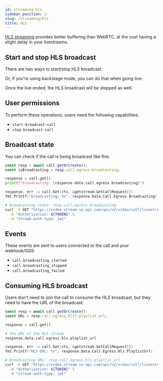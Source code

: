 ```yaml
---
id: streaming_hls
sidebar_position: 2
slug: /streaming/hls
title: HLS
---
```



[HLS streaming](https://en.wikipedia.org/wiki/HTTP_Live_Streaming) provides better buffering than WebRTC, at the cost having a slight delay in your livestreams.

## Start and stop HLS broadcast

There are two ways to start/stop HLS broadcast:

<Broadcast />

Or, if you're using backstage mode, you can do that when going live:

<GoLive />

Once the live ended, the HLS broadcast will be stopped as well.

## User permissions

To perform these operations, users need the following capabilities:

- `start-broadcast-call`
- `stop-broadcast-call`

## Broadcast state

You can check if the call is being broadcast like this:

<Tabs groupId="examples">
<TabItem value="js" label="JavaScript">

```js
const resp = await call.getOrCreate();
const isBroadcasting = resp.call.egress.broadcasting;
```

</TabItem>
<TabItem value="py" label="Python">

```py
response = call.get()
print(f"broadcasting: {response.data.call.egress.broadcasting}")
```

</TabItem>
<TabItem value="go" label="Golang">

```go
response, err := call.Get(ctx, &getstream.GetCallRequest{})
fmt.Printf("broadcasting: %v", response.Data.Call.Egress.Broadcasting)
```

</TabItem>
<TabItem value="curl" label="cURL">

```bash
# Broadcasting state: resp.call.egress.broadcasting
curl -X GET "https://video.stream-io-api.com/api/v2/video/call/livestream/${CALL_ID}?api_key=${API_KEY}" \
  -H "Authorization: ${TOKEN}" \
  -H "stream-auth-type: jwt"
```

</TabItem>
</Tabs>

## Events

These events are sent to users connected to the call and your webhook/SQS:

- `call.broadcasting_started`
- `call.broadcasting_stopped`
- `call.broadcasting_failed`

## Consuming HLS broadcast

Users don't need to join the call to consume the HLS broadcast, but they need to have the URL of the broadcast:

<Tabs groupId="examples">
<TabItem value="js" label="JavaScript">

```js
const resp = await call.getOrCreate();
const URL = resp.call.egress.hls?.playlist_url;
```

</TabItem>
<TabItem value="py" label="Python">

```py
response = call.get()

# the URL of the HLS stream
response.data.call.egress.hls.playlist_url
```

</TabItem>
<TabItem value="go" label="Golang">

```go
response, err := call.Get(ctx, &getstream.GetCallRequest{})
fmt.Printf("HLS URL: %v", response.Data.Call.Egress.Hls.PlaylistUrl)
```
</TabItem>
<TabItem value="curl" label="cURL">

```bash
# Broadcasting URL: resp.call.egress.hls.playlist_url
curl -X GET "https://video.stream-io-api.com/api/v2/video/call/livestream/${CALL_ID}?api_key=${API_KEY}" \
  -H "Authorization: ${TOKEN}" \
  -H "stream-auth-type: jwt"
```

</TabItem>
</Tabs>
